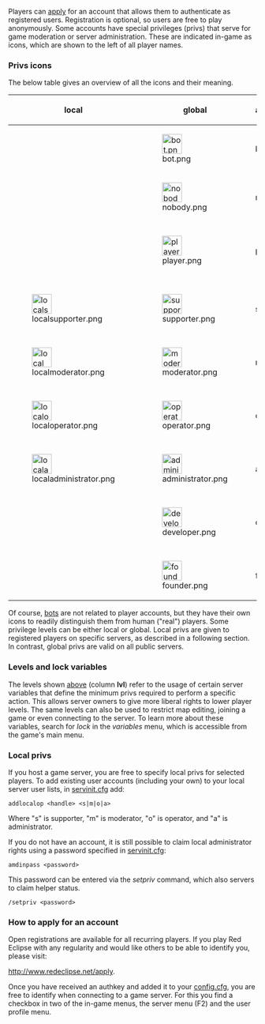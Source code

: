 Players can [http://www.redeclipse.net/apply apply] for an account that allows them to authenticate as registered users. Registration is optional, so users are free to play anonymously. Some accounts have special privileges (privs) that serve for game moderation or server administration. These are indicated in-game as icons, which are shown to the left of all player names. 

=== Privs icons ===
The below table gives an overview of all the icons and their meaning.

{|class="wikitable"
!local
!global
!authentication
!lvl
!align="center"|role
|-
|
|[[File:bot.png|40px]]
|bot
|0
|A.I. controlled player
|-
|
|[[File:nobody.png|40px]]
|none
|0
|players that did not identify
|-
|
|[[File:player.png|40px]]
|player
|1
|players with regular accounts
|-
|[[File:localsupporter.png|40px]]
|[[File:supporter.png|40px]]
|supporter
|2
|those who contributed in some way
|-
|[[File:localmoderator.png|40px]]
|[[File:moderator.png|40px]]
|moderator
|3
|[[Admin_Guide#Moderation_Commands|game moderation]]
|-
|[[File:localoperator.png|40px]]
|[[File:operator.png|40px]]
|operator
|4
|can change most game variables
|-
|[[File:localadministrator.png|40px]]
|[[File:administrator.png|40px]]
|administrator
|5
|full control of server settings
|-
|
|[[File:developer.png|40px]]
|developer
|6
|core developers of the project
|-
|
|[[File:founder.png|40px]]
|founder
|7
|[[Contributors#Team Lead|founders]] of the project
|}
Of course, [[Bot|bots]] are not related to player accounts, but they have their own icons to readily distinguish them from human ("real") players. Some privilege levels can be either local or global. Local privs are given to registered players on specific servers, as described in a following section. In contrast, global privs are valid on all public servers.

===Levels and lock variables===

The levels shown [[#Privs icons|above]] (column '''lvl''') refer to the usage of certain server variables that define the minimum privs required to perform a specific action. This allows server owners to give more liberal rights to lower player levels. The same levels can also be used to restrict map editing, joining a game or even connecting to the server. To learn more about these variables, search for ''lock'' in the ''variables'' menu, which is accessible from the game's main menu.

===Local privs===

If you host a game server, you are free to specify local privs for selected players. To add existing user accounts (including your own) to your local server user lists, in [[Server_Setup#Configuration_Files|servinit.cfg]] add:
<pre>addlocalop <handle> <s|m|o|a></pre>
Where "s" is supporter, "m" is moderator, "o" is operator, and "a" is administrator.

If you do not have an account, it is still possible to claim local administrator rights using a password specified in [[Server_Setup#Configuration_Files|servinit.cfg]]:
<pre>amdinpass <password> </pre>
This password can be entered via the ''setpriv'' command, which also servers to claim helper status.
<pre>/setpriv <password></pre>

===How to apply for an account===

Open registrations are available for all recurring players. If you play Red Eclipse with any regularity and would like others to be able to identify you, please visit:

http://www.redeclipse.net/apply.

Once you have received an authkey and added it to your [[Game_Settings#config.cfg|config.cfg]], you are free to identify when connecting to a game server. For this you find a checkbox in two of the in-game menus, the server menu (F2) and the user profile menu.